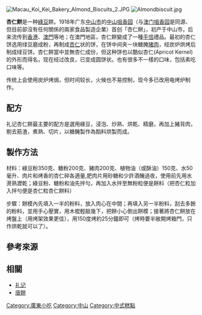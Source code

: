 {{Refimprove |time=2011-03-30T22:01:33+00:00 }}
[[File:Macau_Koi_Kei_Bakery_Almond_Biscuits_2.JPG|thumb]]
[[File:Almondbiscuit.jpg|thumb]]

'''杏仁餅'''是一种[[綠豆|綠豆]]餅。1918年广东[[中山市|中山市]]的[[中山市咀香园食品有限公司|中山咀香园]]（与[[咀香園餅家|澳门咀香园]]是同源、但目前卻沒有任何關係的兩家食品製造企業）首创「杏仁餅」，初产于中山市，后来流传到[[香港|香港]]、[[澳門|澳門]]等地；在澳門地區，杏仁餅變成了一種[[手信|手信]]禮品。最初的杏仁饼选用绿豆磨成粉，再制成[[杏仁|杏仁]]状的饼，在饼中间夹一块糖腌[[猪肉|猪肉]]，经炭炉烘烤后制成绿豆饼。杏仁餅當中並無杏仁成份，但这种饼也以酷似杏仁(Apricot Kernel)的外形而得名，现在经过改良，已变成圆饼状。也有很多不一樣的口味，包括素吃口味等。

传统上会使用炭炉烤焗，但时间较长，火候也不易控制，现今多已改用电烤炉制作。

==配方==
礼记杏仁餅最主要的配方是選用綠豆，浸泡、炒熟、烘乾、精磨，再加上豬背肉，剔去筋渣，煮熟、切片，以糖醃製作為餡料烘製而成。

==製作方法==
材料：綠豆粉350克、糖粉200克、豬肉200克、植物油（或酥油）150克、水50毫升、肉片和烤香的杏仁碎各適量,肥肉片用砂糖和少許酒醃過夜，使用前先用水燙熟瀝乾；綠豆粉、糖粉和油先拌勻，再加入水拌至無粉粒便是餅料（把杏仁粒加入拌勻便是杏仁粒杏仁餅料） 

步驟：餅模內先填入一半的粉料，放入肉心在中間；再填入另一半粉料，刮去多餘的粉料，並用手心壓實，用木棍輕敲幾下，把餅小心倒出餅模；接著將杏仁餅放在烤盤上（用烤架效果更佳），用150度烤約25分鐘即可（烤時要半敞開烤箱門，只作烘乾就可以了）。 

==參考來源==
{{reflist}}

==相關==
*[[礼记食品|礼记]]
*[[唐餅|唐餅]]

{{粤菜}}
[[Category:廣東小吃|Category:廣東小吃]]
[[Category:中山|Category:中山]]
[[Category:中式糕點|Category:中式糕點]]